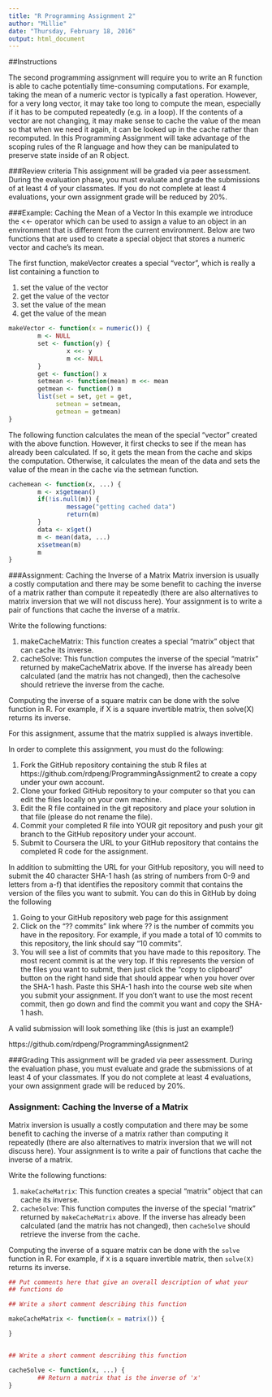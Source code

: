 ```yaml
---
title: "R Programming Assignment 2"
author: "Millie"
date: "Thursday, February 18, 2016"
output: html_document
---
```


##Instructions

The second programming assignment will require you to write an R function is able to cache potentially time-consuming computations. For example, taking the mean of a numeric vector is typically a fast operation. However, for a very long vector, it may take too long to compute the mean, especially if it has to be computed repeatedly (e.g. in a loop). If the contents of a vector are not changing, it may make sense to cache the value of the mean so that when we need it again, it can be looked up in the cache rather than recomputed. In this Programming Assignment will take advantage of the scoping rules of the R language and how they can be manipulated to preserve state inside of an R object.

###Review criteria
This assignment will be graded via peer assessment. During the evaluation phase, you must evaluate and grade the submissions of at least 4 of your classmates. If you do not complete at least 4 evaluations, your own assignment grade will be reduced by 20%.

###Example: Caching the Mean of a Vector 
In this example we introduce the <<- operator which can be used to assign a value to an object in an environment that is different from the current environment. Below are two functions that are used to create a special object that stores a numeric vector and cache's its mean.

The first function, makeVector creates a special "vector", which is really a list containing a function to

1. set the value of the vector
2. get the value of the vector
3. set the value of the mean
4. get the value of the mean

```r
makeVector <- function(x = numeric()) {
        m <- NULL
        set <- function(y) {
                x <<- y
                m <<- NULL
        }
        get <- function() x
        setmean <- function(mean) m <<- mean
        getmean <- function() m
        list(set = set, get = get,
             setmean = setmean,
             getmean = getmean)
}
```

The following function calculates the mean of the special "vector" created with the above function. However, it first checks to see if the mean has already been calculated. If so, it gets the mean from the cache and skips the computation. Otherwise, it calculates the mean of the data and sets the value of the mean in the cache via the setmean function.

```r
cachemean <- function(x, ...) {
        m <- x$getmean()
        if(!is.null(m)) {
                message("getting cached data")
                return(m)
        }
        data <- x$get()
        m <- mean(data, ...)
        x$setmean(m)
        m
}
```

###Assignment: Caching the Inverse of a Matrix
Matrix inversion is usually a costly computation and there may be some benefit to caching the inverse of a matrix rather than compute it repeatedly (there are also alternatives to matrix inversion that we will not discuss here). Your assignment is to write a pair of functions that cache the inverse of a matrix.

Write the following functions:

1. makeCacheMatrix: This function creates a special "matrix" object that can cache its inverse.
2. cacheSolve: This function computes the inverse of the special "matrix" returned by makeCacheMatrix above. If the inverse has already been calculated (and the matrix has not changed), then the cachesolve should retrieve the inverse from the cache.

Computing the inverse of a square matrix can be done with the solve function in R. For example, if X is a square invertible matrix, then solve(X) returns its inverse.

For this assignment, assume that the matrix supplied is always invertible.

In order to complete this assignment, you must do the following:

1. Fork the GitHub repository containing the stub R files at https://github.com/rdpeng/ProgrammingAssignment2 to create a copy under your own account.
2. Clone your forked GitHub repository to your computer so that you can edit the files locally on your own machine.
3. Edit the R file contained in the git repository and place your solution in that file (please do not rename the file).
4. Commit your completed R file into YOUR git repository and push your git branch to the GitHub repository under your account.
5. Submit to Coursera the URL to your GitHub repository that contains the completed R code for the assignment.

In addition to submitting the URL for your GitHub repository, you will need to submit the 40 character SHA-1 hash (as string of numbers from 0-9 and letters from a-f) that identifies the repository commit that contains the version of the files you want to submit. You can do this in GitHub by doing the following

1. Going to your GitHub repository web page for this assignment
2. Click on the "?? commits" link where ?? is the number of commits you have in the repository. For example, if you made a total of 10 commits to this repository, the link should say "10 commits".
3. You will see a list of commits that you have made to this repository. The most recent commit is at the very top. If this represents the version of the files you want to submit, then just click the "copy to clipboard" button on the right hand side that should appear when you hover over the SHA-1 hash. Paste this SHA-1 hash into the course web site when you submit your assignment. If you don't want to use the most recent commit, then go down and find the commit you want and copy the SHA-1 hash.

A valid submission will look something like (this is just an example!)


https://github.com/rdpeng/ProgrammingAssignment2


###Grading 
This assignment will be graded via peer assessment. During the evaluation phase, you must evaluate and grade the submissions of at least 4 of your classmates. If you do not complete at least 4 evaluations, your own assignment grade will be reduced by 20%.

### Assignment: Caching the Inverse of a Matrix

Matrix inversion is usually a costly computation and there may be some
benefit to caching the inverse of a matrix rather than computing it
repeatedly (there are also alternatives to matrix inversion that we will
not discuss here). Your assignment is to write a pair of functions that
cache the inverse of a matrix.

Write the following functions:

1.  `makeCacheMatrix`: This function creates a special "matrix" object
    that can cache its inverse.
2.  `cacheSolve`: This function computes the inverse of the special
    "matrix" returned by `makeCacheMatrix` above. If the inverse has
    already been calculated (and the matrix has not changed), then
    `cacheSolve` should retrieve the inverse from the cache.

Computing the inverse of a square matrix can be done with the `solve`
function in R. For example, if `X` is a square invertible matrix, then
`solve(X)` returns its inverse.

```r
## Put comments here that give an overall description of what your
## functions do

## Write a short comment describing this function

makeCacheMatrix <- function(x = matrix()) {

}


## Write a short comment describing this function

cacheSolve <- function(x, ...) {
        ## Return a matrix that is the inverse of 'x'
}
```